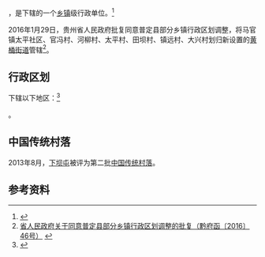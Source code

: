 {{中国乡级行政区|52/04/22/101/000}}

'''{{PAGENAMEBASE}}'''，是{{PRC admin/fullname|52/04/22/101/000|3}}下辖的一个[[乡镇|乡镇]]级行政单位。<ref>{{PRC admin/ref sgc|{{PRC admin/parent|52/04/22/101/000}}}}</ref>

2016年1月29日，贵州省人民政府批复同意普定县部分乡镇行政区划调整，将马官镇太平社区、官冯村、河柳村、太平村、田坝村、镇远村、大兴村划归新设置的[[黄桶街道|黄桶街道]]管辖<ref>[http://www.gzgov.gov.cn/xxgk/zfxxgkpt/201602/t20160218_374841.html 省人民政府关于同意普定县部分乡镇行政区划调整的批复（黔府函〔2016〕46号）] {{webarchive|url=https://web.archive.org/web/20170904061949/http://www.gzgov.gov.cn/xxgk/zfxxgkpt/201602/t20160218_374841.html |date=2017-09-04 }}</ref>。

== 行政区划 ==

{{PAGENAMEBASE}}下辖以下地区：<ref>{{PRC admin/ref sgc|52/04/22/101/000}}</ref>

{{PRC admin/children|52/04/22/101/000}}。

==中国传统村落==
2013年8月，[[下坝屯|下坝屯]]被评为第二批[[中国传统村落|中国传统村落]]。

== 参考资料 ==

{{reflist}}

{{行政区划小作品}}
{{PRC admin/navcat|52/04/22/101/000}}